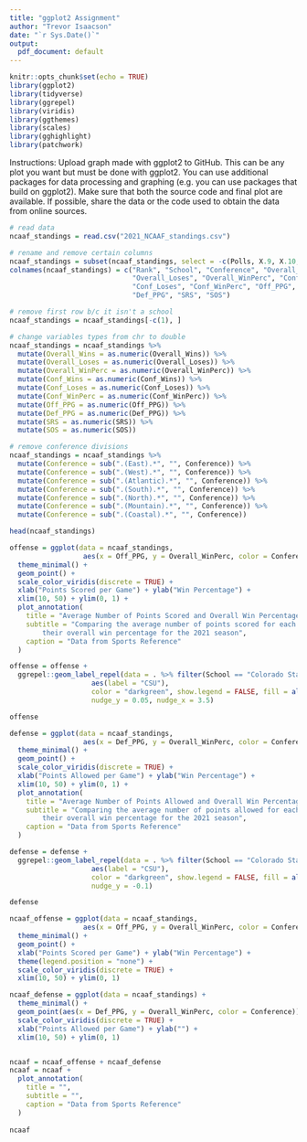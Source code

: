 ```yaml
---
title: "ggplot2 Assignment"
author: "Trevor Isaacson"
date: "`r Sys.Date()`"
output:
  pdf_document: default
---
```


```r
knitr::opts_chunk$set(echo = TRUE)
library(ggplot2)
library(tidyverse)
library(ggrepel)
library(viridis)
library(ggthemes)
library(scales)
library(gghighlight)
library(patchwork)
```

Instructions: Upload graph made with ggplot2 to GitHub. This can be any plot you want but must be done with ggplot2. You can use additional packages for data processing and graphing (e.g. you can use packages that build on ggplot2). Make sure that both the source code and final plot are available. If possible, share the data or the code used to obtain the data from online sources.

```r
# read data
ncaaf_standings = read.csv("2021_NCAAF_standings.csv")

# rename and remove certain columns
ncaaf_standings = subset(ncaaf_standings, select = -c(Polls, X.9, X.10, X.11))
colnames(ncaaf_standings) = c("Rank", "School", "Conference", "Overall_Wins", 
                              "Overall_Loses", "Overall_WinPerc", "Conf_Wins", 
                              "Conf_Loses", "Conf_WinPerc", "Off_PPG", 
                              "Def_PPG", "SRS", "SOS")

# remove first row b/c it isn't a school
ncaaf_standings = ncaaf_standings[-c(1), ]

# change variables types from chr to double 
ncaaf_standings = ncaaf_standings %>% 
  mutate(Overall_Wins = as.numeric(Overall_Wins)) %>%
  mutate(Overall_Loses = as.numeric(Overall_Loses)) %>%
  mutate(Overall_WinPerc = as.numeric(Overall_WinPerc)) %>%
  mutate(Conf_Wins = as.numeric(Conf_Wins)) %>%
  mutate(Conf_Loses = as.numeric(Conf_Loses)) %>%
  mutate(Conf_WinPerc = as.numeric(Conf_WinPerc)) %>%
  mutate(Off_PPG = as.numeric(Off_PPG)) %>%
  mutate(Def_PPG = as.numeric(Def_PPG)) %>%
  mutate(SRS = as.numeric(SRS)) %>%
  mutate(SOS = as.numeric(SOS))

# remove conference divisions
ncaaf_standings = ncaaf_standings %>%
  mutate(Conference = sub(".(East).*", "", Conference)) %>%
  mutate(Conference = sub(".(West).*", "", Conference)) %>%
  mutate(Conference = sub(".(Atlantic).*", "", Conference)) %>%
  mutate(Conference = sub(".(South).*", "", Conference)) %>%
  mutate(Conference = sub(".(North).*", "", Conference)) %>%
  mutate(Conference = sub(".(Mountain).*", "", Conference)) %>%
  mutate(Conference = sub(".(Coastal).*", "", Conference))

head(ncaaf_standings)
```



```r
offense = ggplot(data = ncaaf_standings, 
                  aes(x = Off_PPG, y = Overall_WinPerc, color = Conference)) +
  theme_minimal() + 
  geom_point() + 
  scale_color_viridis(discrete = TRUE) + 
  xlab("Points Scored per Game") + ylab("Win Percentage") +
  xlim(10, 50) + ylim(0, 1) +
  plot_annotation(
    title = "Average Number of Points Scored and Overall Win Percentage",
    subtitle = "Comparing the average number of points scored for each FBS football team and 
        their overall win percentage for the 2021 season",
    caption = "Data from Sports Reference"
  )

offense = offense +
  ggrepel::geom_label_repel(data = . %>% filter(School == "Colorado State"),
                    aes(label = "CSU"), 
                    color = "darkgreen", show.legend = FALSE, fill = alpha(c("white"), 0),
                    nudge_y = 0.05, nudge_x = 3.5)

offense
```

```r
defense = ggplot(data = ncaaf_standings, 
                  aes(x = Def_PPG, y = Overall_WinPerc, color = Conference)) +
  theme_minimal() + 
  geom_point() + 
  scale_color_viridis(discrete = TRUE) + 
  xlab("Points Allowed per Game") + ylab("Win Percentage") +
  xlim(10, 50) + ylim(0, 1) +
  plot_annotation(
    title = "Average Number of Points Allowed and Overall Win Percentage",
    subtitle = "Comparing the average number of points allowed for each FBS football team and 
        their overall win percentage for the 2021 season",
    caption = "Data from Sports Reference"
  )

defense = defense +
  ggrepel::geom_label_repel(data = . %>% filter(School == "Colorado State"),
                    aes(label = "CSU"), 
                    color = "darkgreen", show.legend = FALSE, fill = alpha(c("white"), 0),
                    nudge_y = -0.1)

defense
```





```r
ncaaf_offense = ggplot(data = ncaaf_standings, 
                  aes(x = Off_PPG, y = Overall_WinPerc, color = Conference)) +
  theme_minimal() + 
  geom_point() + 
  xlab("Points Scored per Game") + ylab("Win Percentage") +
  theme(legend.position = "none") +
  scale_color_viridis(discrete = TRUE) +
  xlim(10, 50) + ylim(0, 1)

ncaaf_defense = ggplot(data = ncaaf_standings) +
  theme_minimal() + 
  geom_point(aes(x = Def_PPG, y = Overall_WinPerc, color = Conference)) +
  scale_color_viridis(discrete = TRUE) +
  xlab("Points Allowed per Game") + ylab("") +
  xlim(10, 50) + ylim(0, 1)


ncaaf = ncaaf_offense + ncaaf_defense
ncaaf = ncaaf + 
  plot_annotation(
    title = "",
    subtitle = "",
    caption = "Data from Sports Reference"
  )
  
ncaaf
```

